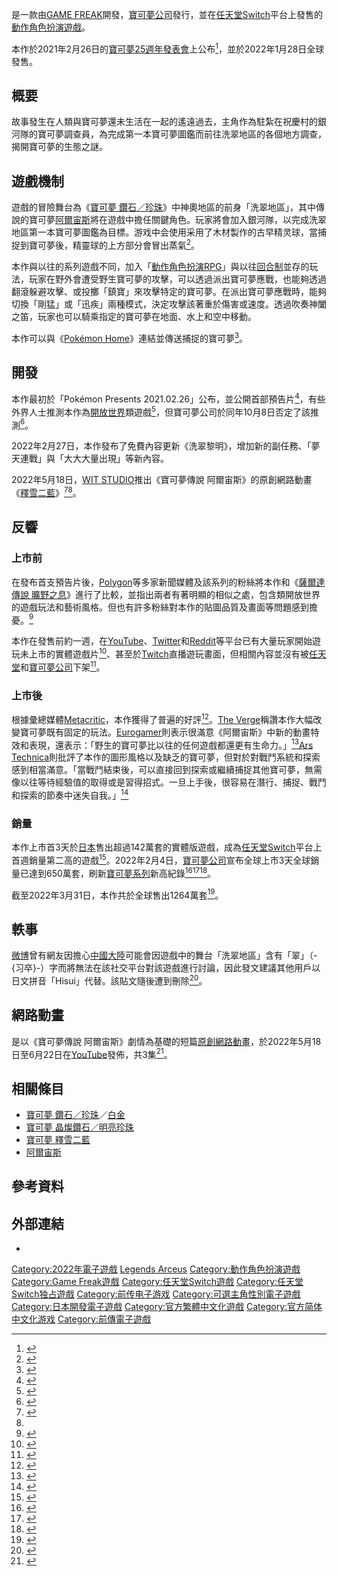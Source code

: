 {{noteTA
|G1=Games
|G2=神奇寶貝
}}
{{Infobox video game
| title = 寶可夢傳說 阿爾宙斯
| image = 寶可夢傳說阿爾宙斯CHT.png
| caption = 
| japanese = Pokémon LEGENDS アルセウス
| english = Pokémon Legends: Arceus
| genre = [[動作角色扮演遊戲|動作角色扮演]]
| language = 
| platform = [[任天堂Switch|任天堂Switch]]
| developer = [[GAME_FREAK|GAME FREAK]]
| publisher = [[任天堂|任天堂]]、[[寶可夢公司|寶可夢公司]]
| producer = 
| director = [[岩尾和昌|岩尾和昌]]
| designer = 
| writer = 
| programmer = 
| composer = 
| artist = 
| series = [[寶可夢系列|寶可夢系列]]
| engine = 
| modes = [[單人遊戲|單人遊戲]]
| released = {{vgrelease|WW|2022年1月28日}}
}}
{{vgname|寶可夢傳說 阿爾宙斯|ja=Pokémon LEGENDS アルセウス|en=Pokémon Legends Arceus}}是一款由[[GAME_FREAK|GAME FREAK]]開發，[[寶可夢公司|寶可夢公司]]發行，並在[[任天堂Switch|任天堂Switch]]平台上發售的[[動作角色扮演遊戲|動作角色扮演遊戲]]。

本作於2021年2月26日的[[任天堂直面会|寶可夢25週年發表會]]上公布<ref>{{Cite web|url=https://www.oricon.co.jp/news/2152813/full/|script-title=ja:『ポケモン』新作発表で2022年初頭発売、アクションとRPG融合の新表現 『ダイパ』リメイク版は今冬発売|publisher=[[Oricon|Oricon]]|date=2021-02-27|accessdate=2021-02-27|language=ja|archive-date=2021-02-27|archive-url=https://web.archive.org/web/20210227054039/https://www.oricon.co.jp/news/2152813/full/|dead-url=no}}</ref>，並於2022年1月28日全球發售。

== 概要 ==
故事發生在人類與寶可夢還未生活在一起的遙遠過去，主角作為駐紮在祝慶村的銀河隊的寶可夢調查員，為完成第一本寶可夢圖鑑而前往洗翠地區的各個地方調查，揭開寶可夢的生態之謎。

== 遊戲機制 ==
遊戲的冒險舞台為《[[寶可夢_鑽石／珍珠|寶可夢 鑽石／珍珠]]》中神奧地區的前身「洗翠地區」，其中傳說的寶可夢[[阿爾宙斯|阿爾宙斯]]將在遊戲中擔任關鍵角色。玩家將會加入銀河隊，以完成洗翠地區第一本寶可夢圖鑑為目標。游戏中会使用采用了木材製作的古早精灵球，當捕捉到寶可夢後，精靈球的上方部分會冒出蒸氣<ref>{{Cite web|url=https://www.famitsu.com/news/202102/27215109.html|script-title=ja:『ポケモンレジェンズ アルセウス』が2022年初頭に発売決定。広大な世界でくり広げられるアクションとRPGが融合した新たなタイプのゲーム【ポケモンプレゼンツ】|publisher=[[Fami通|Fami通]]|date=2021-02-27|accessdate=2021-02-27|language=ja|archive-date=2021-03-04|archive-url=https://web.archive.org/web/20210304203213/https://www.famitsu.com/news/202102/27215109.html|dead-url=no}}</ref>。

本作與以往的系列遊戲不同，加入「[[動作角色扮演遊戲|動作角色扮演RPG]]」與以往[[回合制|回合制]]並存的玩法，玩家在野外會遭受野生寶可夢的攻擊，可以透過派出寶可夢應戰，也能夠透過翻滾躲避攻擊、或投擲「鎮寶」來攻擊特定的寶可夢。在派出寶可夢應戰時，能夠切換「剛猛」或「迅疾」兩種模式，決定攻擊該著重於傷害或速度。透過吹奏神闔之笛，玩家也可以騎乘指定的寶可夢在地面、水上和空中移動。

本作可以與《[[Pokémon_Home|Pokémon Home]]》連結並傳送捕捉的寶可夢<ref>{{cite web|url= https://www.pokemon.co.jp/ex/legends_arceus/tc/news/210818_01/|title= 確定與《Pokémon HOME》連結！|quote= 《寶可夢傳說 阿爾宙斯》與《Pokémon HOME》預定於2022年互相連結。詳情敬請期待今後的最新消息！|publisher=The Pokémon Company|language=zh|accessdate=2022-01-26}}</ref>。

== 開發 ==
本作最初於「Pokémon Presents 2021.02.26」公布，並公開首部預告片<ref>{{Citation|title=【官方】《寶可夢傳說 阿爾宙斯》首次公開影片|url=https://www.youtube.com/watch?v=twh5DukfLdM|accessdate=2022-01-22|language=zh-Hant}}</ref>，有些外界人士推測本作為[[開放世界|開放世界]]類遊戲<ref>{{cite news|title=Pokemon Legends Announced: A New Open World Pokemon Game|url=https://comicbook.com/gaming/news/pokemon-arceus-legends-2022-open-world-sinnoh/|access-date=2021-02-26|work=Comicbook.com|date=2021-02-26|language=en|archive-date=2021-03-02|archive-url=https://web.archive.org/web/20210302092354/https://comicbook.com/gaming/news/pokemon-arceus-legends-2022-open-world-sinnoh/|url-status=live}}</ref>，但寶可夢公司於同年10月8日否定了該推測<ref>{{Cite web|title=The Pokemon Company comments on Pokemon Legends: Arceus structure, confirms it's not open world|url=https://nintendoeverything.com/pokemon-legends-arceus-not-open-world-pokemon-company-comment/|access-date=2021-10-09|date=2021-10-09|website=Nintendo Everything|language=en}}</ref>。

2022年2月27日，本作發布了免費內容更新《洗翠黎明》，增加新的副任務、「夢天連戰」與「大大大量出現」等新內容。

2022年5月18日，[[WIT_STUDIO|WIT STUDIO]]推出《寶可夢傳說 阿爾宙斯》的原創網路動畫《[[寶可夢_釋雪二藍|釋雪二藍]]》<ref>{{Cite web |title=《寶可夢傳說 阿爾宙斯》 網路動畫 「釋雪二藍」 5月起開播！ |url=https://hktecmedia.com/%e3%80%8a%e5%af%b6%e5%8f%af%e5%a4%a2%e5%82%b3%e8%aa%aa-%e9%98%bf%e7%88%be%e5%ae%99%e6%96%af%e3%80%8b-%e7%b6%b2%e8%b7%af%e5%8b%95%e7%95%ab-%e3%80%8c%e9%87%8b%e9%9b%aa%e4%ba%8c%e8%97%8d%e3%80%8d-5/ |website=hkTec |language=zh |access-date=2022-04-27}}</ref><ref name=":0" />。

== 反響 ==
{{Video game reviews
| MC = 85/100<ref name="MC">{{cite web |url= https://www.metacritic.com/game/switch/pokemon-legends-arceus?s=09 |title= Pokemon Legends: Arceus Reviews |website= [[Metacritic|Metacritic]] |access-date= 2022-01-26}}</ref>
| GI= 8.75/10<ref name="Game Informer">{{cite web |url= https://www.gameinformer.com/review/pokemon-legends-arceus/pokemon-legends-arceus-review-learning-some-new-moves |title= Pokémon Legends: Arceus Review |last= Shea |first= Brian |date= 2022-01-26 |website= [[Game_Informer|Game Informer]] |access-date= 2022-01-26}}</ref>
| GRadar= {{Rating|4.5|5}}<ref name="GamesRadar+">{{cite web |url= https://www.gamesradar.com/pokemon-legends-arceus-review/ |title= Pokemon Legends Arceus review: "A refreshing take on the Pokemon formula" |last= Loveridge |first= Sam |date= 2022-01-26 |website= [[GamesRadar+|GamesRadar+]] |access-date= 2022-01-26}}</ref>
| GSpot= 8/10<ref name="Gamespot">{{cite web |url= https://www.gamespot.com/reviews/pokemon-legends-arceus-review-what-pokemon-is-evolving/1900-6417818/ |title= Pokemon Legends: Arceus Review – What? Pokemon Is Evolving! |last= Watts |first= Steve |date= 2022-01-26 |website= [[Gamespot|Gamespot]] |access-date= 2022-01-26}}</ref>
| IGN= 7/10<ref name="IGN">{{cite web |url= https://www.ign.com/articles/pokemon-legends-arceus-review |title= Pokémon Legends: Arceus Review |last= Valentine |first= Rebekah |date= 2022-01-28 |website= IGN |access-date= 2022-01-28}}</ref>
| JXV= 16/20<ref name="Jeuxvideo.com">{{cite web |url= https://www.jeuxvideo.com/test/1520182/legendes-pokemon-arceus-nouveau-depart-pour-la-serie.htm |title= Légendes Pokémon : Arceus |date= 2022-01-26 |website= [[Jeuxvideo.com|Jeuxvideo.com]] |access-date= 2022-01-26}}</ref>
| NLife= {{Rating|9|10}}<ref name="Nintendo Life">{{cite web |url= https://www.nintendolife.com/reviews/nintendo-switch/pokemon-legends-arceus |title= Pokémon Legends: Arceus Review (Switch) |last= Middler |first= Jordan |date= 2022-01-26 |website= Nintendo Life |access-date= 2022-01-26}}</ref>
| NWR= 9/10<ref name="Nintendo World Report">{{cite web |url= https://www.nintendoworldreport.com/review/59498/pokemon-legends-arceus-switch-review |title= Pokémon Legends Arceus (Switch) Review |last= Ronaghan |first= Neal |date= 2022-01-26 |website= Nintendo World Report |access-date= 2022-01-26}}</ref>
| SN= 8/10<ref name="Shacknews">{{cite web |url= https://www.shacknews.com/article/128488/pokemon-legends-arceus-review-when-pokemon-ruled-the-earth |title= Pokemon Legends: Arceus review: When Pokemon ruled the Earth |last= Erskine |first= Donovan |date= 2022-01-26 |website= [[Shacknews|Shacknews]] |access-date= 2022-01-26}}</ref>
| VG247= {{Rating|4|5}}<ref name="VG247">{{cite web |url= https://www.vg247.com/pokemon-legends-arceus-review-best-pokemon-game |title= Pokemon Legends: Arceus review – the best Pokemon in 20 years |last= Donaldson |first= Alex |date= 2022-01-26 |website= [[VG247|VG247]] |access-date= 2022-01-26}}</ref>
| VGC = {{Rating|5|5}}<ref name="VGC">{{cite web |url= https://www.videogameschronicle.com/review/pokemon-legends-arceus/ |title= Review: Pokémon Legends: Arceus is the series' best game in years |last= Scullion |first= Chris |date= 2022-01-26 |website= [[Video_Games_Chronicle|Video Games Chronicle]] |access-date= 2022-01-28}}</ref>
}}

=== 上市前 ===
在發布首支預告片後，[[Polygon|Polygon]]等多家新聞媒體及該系列的粉絲將本作和《[[塞尔达传说_旷野之息|薩爾達傳說 曠野之息]]》進行了比較，並指出兩者有著明顯的相似之處，包含類開放世界的遊戲玩法和藝術風格。但也有許多粉絲對本作的貼圖品質及畫面等問題感到擔憂。<ref>{{Cite web|title=The new open-world Pokémon has Breath of the Wild vibes|url=https://www.polygon.com/2021/2/26/22303035/pokemon-legends-arceus-zelda-breath-of-the-wild-switch|access-date=2022-02-04|date=2021-02-26|last=Diaz|first=Ana|work=Polygon|language=en-US}}</ref>

本作在發售前約一週，在[[YouTube|YouTube]]、[[Twitter|Twitter]]和[[Reddit|Reddit]]等平台已有大量玩家開始遊玩未上市的實體遊戲片<ref>{{Cite web|title=Pokémon Legends: Arceus’ new forms leak, and people have strong Typhlosion opinions|url=https://www.polygon.com/22891556/pokemon-legends-arceus-full-pokedex-leak-new-hisuian-forms|access-date=2022-01-24|date=2022-01-19|last=Carpenter|first=Nicole|work=Polygon|language=en-US}}</ref>、甚至於[[Twitch|Twitch]]直播遊玩畫面，但相關內容並沒有被[[任天堂|任天堂]]和[[寶可夢公司|寶可夢公司]]下架<ref>{{Cite web|title=Pokemon Legends Arceus leak on Twitch, one week before launch|url=https://clutchpoints.com/pokemon-legends-arceus-leak-twitch/|access-date=2022-02-09|date=2022-01-23|last=Irorita|first=Franz Christian|work=ClutchPoints|language=en}}</ref>。

=== 上市後 ===
根據彙總媒體[[Metacritic|Metacritic]]，本作獲得了普遍的好評<ref>{{Cite web|title=Pokemon Legends: Arceus|url=https://www.metacritic.com/game/switch/pokemon-legends-arceus|access-date=2022-02-04|work=Metacritic|language=en}}</ref>。[[The_Verge|The Verge]]稱讚本作大幅改變寶可夢既有固定的玩法。[[Eurogamer|Eurogamer]]則表示很滿意《阿爾宙斯》中新的動畫特效和表現，還表示：「野生的寶可夢比以往的任何遊戲都還更有生命力。」<ref>{{Cite web|title=Pokémon Legends: Arceus review - budget bare-minimum, or the series' purest form?|url=https://www.eurogamer.net/articles/2022-01-26-pokemon-legends-arceus-review-budget-bare-minimum-or-the-series-purest-form|access-date=2022-02-04|date=2022-01-26|last=Tapsell|first=Chris|work=Eurogamer|language=en}}</ref>[[Ars_Technica|Ars Technica]]則批評了本作的圖形風格以及缺乏的寶可夢，但對於對戰鬥系統和探索感到相當滿意。「當戰鬥結束後，可以直接回到探索或繼續捕捉其他寶可夢，無需像以往等待經驗值的取得或是習得招式。一旦上手後，很容易在潛行、捕捉、戰鬥和探索的節奏中迷失自我。」<ref>{{Cite web|title=Pokémon Legends: Arceus is a breath of fresh air for a stale franchise|url=https://arstechnica.com/gaming/2022/01/pokemon-legends-arceus-is-a-breath-of-fresh-air-for-a-stale-franchise/|access-date=2022-02-04|date=2022-01-26|last=Cunningham|first=Andrew|work=Ars Technica|language=en-us}}</ref>

=== 銷量 ===
本作上市首3天於[[日本|日本]]售出超過142萬套的實體版遊戲，成為[[任天堂Switch|任天堂Switch]]平台上首週銷量第二高的遊戲<ref>{{Cite web|script-title=ja:『ポケモンレジェンズ アルセウス』発売3日間で142.5万本を販売。スイッチ向けソフトの初週販売本数としては『あつ森』に次ぐ歴代2位 |url=https://www.famitsu.com/news/202202/03250131.html|access-date=2022-02-04|work=ファミ通.com|language=ja}}</ref>。2022年2月4日，[[寶可夢公司|寶可夢公司]]宣布全球上市3天全球銷量已達到650萬套，刷新[[寶可夢系列_(遊戲)|寶可夢系列]]新高紀錄<ref>{{Cite web|script-title=ja:『ポケモンレジェンズ アルセウス』初週世界販売本数650万本突破 Nintendo Switchのポケモンシリーズとして最速・最多（リアルサウンド）|url=https://news.yahoo.co.jp/articles/2542f1138262efed86bd3afeaa2afff2341d3f8d|access-date=2022-02-04|work=Yahoo!ニュース|language=ja}}</ref><ref>{{cite news|last1=Galloway|first1=Ryan|title=Pokémon Legends: Arecus sells over 6.5 million copies in first week|url=https://dotesports.com/pokemon/news/pokemon-legends-arecus-sells-over-6-5-million-copies-in-first-week|access-date=2022-02-04|work=Dot Esports|date=2022-02-04|archive-date=2022-02-04|archive-url=https://web.archive.org/web/20220204061416/https://dotesports.com/pokemon/news/pokemon-legends-arecus-sells-over-6-5-million-copies-in-first-week|url-status=live|language=en}}</ref><ref>{{cite news|last1=Skrebels|first1=Joe|title=Pokémon Legends: Arceus Is Selling Faster than Mainline Switch Pokémon Games|url=https://sea.ign.com/pokemon-legends-arceus/181527/news/pokemon-legends-arceus-is-selling-faster-than-mainline-switch-pokemon-games|access-date=2022-02-09|work=IGN|date=2022-02-04|language=en|archive-date=2022-02-09|archive-url=https://web.archive.org/web/20220209094408/https://sea.ign.com/pokemon-legends-arceus/181527/news/pokemon-legends-arceus-is-selling-faster-than-mainline-switch-pokemon-games|url-status=live}}</ref>。

截至2022年3月31日，本作共於全球售出1264萬套<ref>{{cite news|title=Switch worldwide sales top 107.65 million, Pokemon Legends: Arceus tops 12.64 million|url=https://www.gematsu.com/2022/05/switch-worldwide-sales-top-107-65-million-pokemon-legends-arceus-tops-12-64-million|access-date=2022-05-10|work=Gematsu|date=2022-05-10|language=en}}</ref>。

== 軼事 ==
{{Seealso|對習近平的負面稱呼}}
[[微博|微博]]曾有網友因擔心[[中國大陸|中國大陸]]可能會因遊戲中的舞台「洗翠地區」含有「翠」（-{习卒}-）字而將無法在該社交平台對該遊戲進行討論，因此發文建議其他用戶以日文拼音「Hisui」代替。該貼文隨後遭到刪除<ref>{{Cite web |url=https://tw.news.yahoo.com/阿爾宙斯也乳滑-洗翠地區-太敏感-中國玩家籲勿用禁字反遭禁-021047577.html |title=阿爾宙斯也乳滑？「洗翠地區」太敏感 中國玩家籲勿用禁字反遭禁 |author=黃順祥 |publisher=新頭殼newtalk |date=2022-01-31 }}</ref>。

== 網路動畫 ==
{{Main|寶可夢 釋雪二藍}}
{{日本作品|[[寶可夢_釋雪二藍|釋雪二藍]]|雪ほどきし二藍}}是以《寶可夢傳說 阿爾宙斯》劇情為基礎的短篇[[原創網路動畫|原創網路動畫]]，於2022年5月18日至6月22日在[[YouTube|YouTube]]發佈，共3集<ref name=":0">{{Cite web|url=https://www.famitsu.com/news/202204/26259761.html|script-title=ja:『ポケモンレジェンズ アルセウス』オリジナルWebアニメ“雪ほどきし二藍”（全3話）の第1話が5月18日22時公開|website=[[Fami通|Fami通]]|date=2022-04-26|accessdate=2022-06-22|language=ja}}</ref>。

== 相關條目 ==
* [[寶可夢_鑽石／珍珠|寶可夢 鑽石／珍珠]]／[[寶可夢_白金|白金]]
* [[寶可夢_晶燦鑽石／明亮珍珠|寶可夢 晶燦鑽石／明亮珍珠]]
* [[寶可夢_釋雪二藍|寶可夢 釋雪二藍]]
* [[阿爾宙斯|阿爾宙斯]]

== 參考資料 ==
{{reflist|30em}}

== 外部連結 ==
* {{Official websites|https://www.pokemon.co.jp/ex/legends_arceus/tc/|繁體中文|https://www.pokemon.co.jp/ex/legends_arceus/sc/|简体中文|https://www.pokemon.co.jp/ex/legends_arceus/ja/|日本|https://legends.pokemon.com/en-us/|北美}}

{{精靈寶可夢系列}}

{{DEFAULTSORT:Pokémon Legends Arceus}}
[[Category:2022年電子遊戲|Category:2022年電子遊戲]]
[[Category:寶可夢系列_(遊戲)|Legends Arceus]]
[[Category:動作角色扮演遊戲|Category:動作角色扮演遊戲]]
[[Category:Game_Freak遊戲|Category:Game Freak遊戲]]
[[Category:任天堂Switch遊戲|Category:任天堂Switch遊戲]]
[[Category:任天堂Switch独占遊戲|Category:任天堂Switch独占遊戲]]
[[Category:前传电子游戏|Category:前传电子游戏]]
[[Category:可選主角性別電子遊戲|Category:可選主角性別電子遊戲]]
[[Category:日本開發電子遊戲|Category:日本開發電子遊戲]]
[[Category:官方繁體中文化遊戲|Category:官方繁體中文化遊戲]]
[[Category:官方简体中文化游戏|Category:官方简体中文化游戏]]
[[Category:前傳電子遊戲|Category:前傳電子遊戲]]